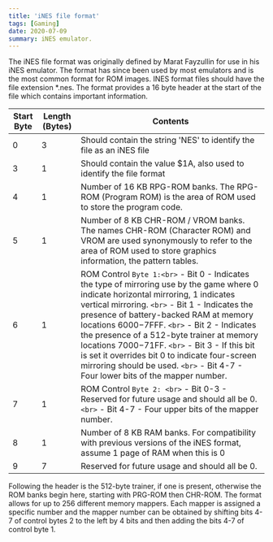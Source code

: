 ```yaml
---
title: 'iNES file format'
tags: [Gaming]
date: 2020-07-09
summary: iNES emulator.
---
```


The iNES file format was originally defined by Marat Fayzullin for use in his
iNES emulator. The format has since been used by most emulators and is the most
common format for ROM images. INES format files should have the file extension
\*.nes. The format provides a 16 byte header at the start of the file which
contains important information.

| Start Byte | Length (Bytes) | Contents                                                                                                                                                                                                                                                                                                                                                                                                                                                                                                                   |
| ---------- | -------------- | -------------------------------------------------------------------------------------------------------------------------------------------------------------------------------------------------------------------------------------------------------------------------------------------------------------------------------------------------------------------------------------------------------------------------------------------------------------------------------------------------------------------------- |
| 0          | 3              | Should contain the string 'NES' to identify the file as an iNES file                                                                                                                                                                                                                                                                                                                                                                                                                                                       |
| 3          | 1              | Should contain the value $1A, also used to identify the file format                                                                                                                                                                                                                                                                                                                                                                                                                                                        |
| 4          | 1              | Number of 16 KB RPG-ROM banks. The RPG-ROM (Program ROM) is the area of ROM used to store the program code.                                                                                                                                                                                                                                                                                                                                                                                                                |
| 5          | 1              | Number of 8 KB CHR-ROM / VROM banks. The names CHR-ROM (Character ROM) and VROM are used synonymously to refer to the area of ROM used to store graphics information, the pattern tables.                                                                                                                                                                                                                                                                                                                                  |
| 6          | 1              | ROM Control `Byte 1:<br>` - Bit 0 - Indicates the type of mirroring use by the game where 0 indicate horizontal mirroring, 1 indicates vertical mirroring. `<br>` - Bit 1 - Indicates the presence of battery-backed RAM at memory locations $6000-$7FFF. `<br>` - Bit 2 - Indicates the presence of a 512-byte trainer at memory locations $7000-$71FF. `<br>` - Bit 3 - If this bit is set it overrides bit 0 to indicate four-screen mirroring should be used. `<br>` - Bit 4-7 - Four lower bits of the mapper number. |
| 7          | 1              | ROM Control `Byte 2: <br>` - Bit 0-3 - Reserved for future usage and should all be 0. `<br>` - Bit 4-7 - Four upper bits of the mapper number.                                                                                                                                                                                                                                                                                                                                                                             |
| 8          | 1              | Number of 8 KB RAM banks. For compatibility with previous versions of the iNES format, assume 1 page of RAM when this is 0                                                                                                                                                                                                                                                                                                                                                                                                 |
| 9          | 7              | Reserved for future usage and should all be 0.                                                                                                                                                                                                                                                                                                                                                                                                                                                                             |

Following the header is the 512-byte trainer, if one is present, otherwise the
ROM banks begin here, starting with PRG-ROM then CHR-ROM. The format allows for
up to 256 different memory mappers. Each mapper is assigned a specific number
and the mapper number can be obtained by shifting bits 4-7 of control bytes 2 to
the left by 4 bits and then adding the bits 4-7 of control byte 1.
